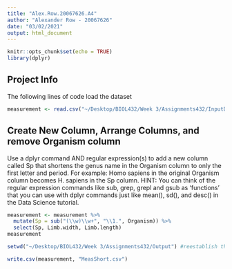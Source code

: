 ```yaml
---
title: "Alex.Row.20067626.A4"
author: "Alexander Row - 20067626"
date: "03/02/2021"
output: html_document
---
```


```r
knitr::opts_chunk$set(echo = TRUE)
library(dplyr)
```

## Project Info



The following lines of code load the dataset
```r
measurement <- read.csv("~/Desktop/BIOL432/Week 3/Assignments432/InputData/Measurements2.csv", header = TRUE)

```

## Create New Column, Arrange Columns, and remove Organism column

Use a dplyr command AND regular expression(s) to add a new column called Sp that shortens the genus name in the Organism column to only the first letter and period. For example: Homo sapiens in the original Organism column becomes H. sapiens in the Sp column. HINT: You can think of the regular expression commands like sub, grep, grepl and gsub as 'functions' that you can use with dplyr commands just like mean(), sd(), and desc() in the Data Science tutorial.

```r
measurement <- measurement %>% 
  mutate(Sp = sub("(\\w)\\w+", "\\1.", Organism)) %>% 
  select(Sp, Limb.width, Limb.length)
measurement
```

```r
setwd("~/Desktop/BIOL432/Week 3/Assignments432/Output") #reestablish the working directory in order to write the wrangled data to the output folder

write.csv(measurement, "MeasShort.csv") 
```






